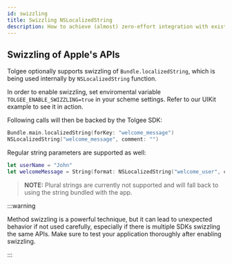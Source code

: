 ```yaml
---
id: swizzling
title: Swizzling NSLocalizedString
description: How to achieve (almost) zero-effort integration with existing NSLocalizedString usage.
---
```


## Swizzling of Apple's APIs
Tolgee optionally supports swizzling of `Bundle.localizedString`, which is being used internally by `NSLocalizedString` function. 

In order to enable swizzling, set enviromental variable `TOLGEE_ENABLE_SWIZZLING=true` in your scheme settings. Refer to our UIKit example to see it in action.

Following calls will then be backed by the Tolgee SDK:
```swift
Bundle.main.localizedString(forKey: "welcome_message")
NSLocalizedString("welcome_message", comment: "")
```

Regular string parameters are supported as well:
```swift
let userName = "John"
let welcomeMessage = String(format: NSLocalizedString("welcome_user", comment: ""), userName)
```

> **NOTE:**
> Plural strings are currently not supported and will fall back to using the string bundled with the app.

:::warning

Method swizzling is a powerful technique, but it can lead to unexpected behavior if not used carefully, especially if there is multiple SDKs swizzling the same APIs. Make sure to test your application thoroughly after enabling swizzling.

:::

